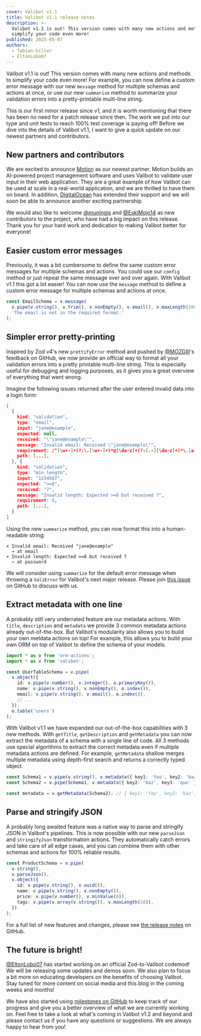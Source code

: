 ```yaml
---
cover: Valibot v1.1
title: Valibot v1.1 release notes
description: >-
  Valibot v1.1 is out! This version comes with many new actions and methods to
  simplify your code even more!
published: 2025-05-07
authors:
  - fabian-hiller
  - EltonLobo07
---
```



Valibot v1.1 is out! This version comes with many new actions and methods to simplify your code even more! For example, you can now define a custom error message with our new <Link href="/api/message/">`message`</Link> method for multiple schemas and actions at once, or use our new <Link href="/api/summarize/">`summarize`</Link> method to summarize your validation errors into a pretty-printable multi-line string.

This is our first minor release since v1, and it is worth mentioning that there has been no need for a patch release since then. The work we put into our type and unit tests to reach 100% test coverage is paying off! Before we dive into the details of Valibot v1.1, I want to give a quick update on our newest partners and contributors.

## New partners and contributors

We are excited to announce [Motion](https://www.usemotion.com/) as our newest partner. Motion builds an AI-powered project management software and uses Valibot to validate user input in their web application. They are a great example of how Valibot can be used at scale in a real-world application, and we are thrilled to have them on board. In addition, [DigitalOcean](https://www.digitalocean.com/) has extended their support and we will soon be able to announce another exciting partnership.

We would also like to welcome [@muningis](https://github.com/muningis) and [@EskiMojo14](https://github.com/EskiMojo14) as new contributors to the project, who have had a big impact on this release. Thank you for your hard work and dedication to making Valibot better for everyone!

## Easier custom error messages

Previously, it was a bit cumbersome to define the same custom error messages for multiple schemas and actions. You could use our <Link href="/api/config/">`config`</Link> method or just repeat the same message over and over again. With Valibot v1.1 this got a lot easier! You can now use the <Link href="/api/message/">`message`</Link> method to define a custom error message for multiple schemas and actions at once.

```ts
const EmailSchema = v.message(
  v.pipe(v.string(), v.trim(), v.nonEmpty(), v.email(), v.maxLength(100)),
  'The email is not in the required format.'
);
```

## Simpler error pretty-printing

Inspired by Zod v4's new `prettifyError` method and pushed by [@MOZGIII](https://github.com/MOZGIII)'s feedback on GitHub, we now provide an official way to format all your validation errors into a pretty printable multi-line string. This is especially useful for debugging and logging purposes, as it gives you a great overview of everything that went wrong.

Imagine the following issues returned after the user entered invalid data into a login form:

```json
[
  {
    kind: "validation",
    type: "email",
    input: "jane@example",
    expected: null,
    received: "\"jane@example\"",
    message: "Invalid email: Received \"jane@example\"",
    requirement: /^[\w+-]+(?:\.[\w+-]+)*@[\da-z]+(?:[.-][\da-z]+)*\.[a-z]{2,}$/iu,
    path: [...],
  }, {
    kind: "validation",
    type: "min_length",
    input: "1234567",
    expected: ">=8",
    received: "7",
    message: "Invalid length: Expected >=8 but received 7",
    requirement: 8,
    path: [...],
  }
]
```

Using the new <Link href="/api/summarize/">`summarize`</Link> method, you can now format this into a human-readable string:

```
× Invalid email: Received "jane@example"
  → at email
× Invalid length: Expected >=8 but received 7
  → at password
```

We will consider using <Link href="/api/summarize/">`summarize`</Link> for the default error message when throwing a <Link href="/api/ValiError/">`ValiError`</Link> for Valibot's next major release. Please join [this issue](https://github.com/fabian-hiller/valibot/issues/1139) on GitHub to discuss with us.

## Extract metadata with one line

A probably still very underrated feature are our metadata actions. With <Link href="/api/title/">`title`</Link>, <Link href="/api/description/">`description`</Link> and <Link href="/api/metadata/">`metadata`</Link> we provide 3 common metadata actions already out-of-the-box. But Valibot's modularity also allows you to build your own metdata actions on top! For example, this allows you to build your own ORM on top of Valibot to define the schema of your models.

```ts
import * as o from 'orm-actions';
import * as v from 'valibot';

const UserTableSchema = v.pipe(
  v.object({
    id: v.pipe(v.number(), v.integer(), o.primaryKey()),
    name: v.pipe(v.string(), v.nonEmpty(), o.index()),
    email: v.pipe(v.string(), v.email(), o.index()),
    // ...
  }),
  o.table('users')
);
```

With Valibot v1.1 we have expanded our out-of-the-box capabilities with 3 new methods. With <Link href="/api/getTitle/">`getTitle`</Link>, <Link href="/api/getDescription/">`getDescription`</Link> and <Link href="/api/getMetadata/">`getMetadata`</Link> you can now extract the metadata of a schema with a single line of code. All 3 methods use special algorithms to extract the correct metadata even if multiple metadata actions are defined. For example, <Link href="/api/getMetadata/">`getMetadata`</Link> shallow merges multiple metadata using depth-first search and returns a correctly typed object.

```ts
const Schema1 = v.pipe(v.string(), v.metadata({ key1: 'foo', key2: 'bar' }));
const Schema2 = v.pipe(Schema1, v.metadata({ key2: 'baz', key3: 'qux' }));

const metadata = v.getMetadata(Schema2); // { key1: 'foo', key2: 'baz', key3: 'qux' }
```

## Parse and stringify JSON

A probably long awaited feature was a native way to parse and stringify JSON in Valibot's pipelines. This is now possible with our new <Link href="/api/parseJson/">`parseJson`</Link> and <Link href="/api/stringifyJson/">`stringifyJson`</Link> transformation actions. They automatically catch errors and take care of all edge cases, and you can combine them with other schemas and actions for 100% reliable results.

```ts
const ProductSchema = v.pipe(
  v.string(),
  v.parseJson(),
  v.object({
    id: v.pipe(v.string(), v.uuid()),
    name: v.pipe(v.string(), v.nonEmpty()),
    price: v.pipe(v.number(), v.minValue(0)),
    tags: v.pipe(v.array(v.string()), v.maxLength(10)),
  })
);
```

For a full list of new features and changes, please see [the release notes](https://github.com/fabian-hiller/valibot/releases/tag/v1.1.0) on GitHub.

## The future is bright!

[@EltonLobo07](https://github.com/EltonLobo07) has started working on an official Zod-to-Valibot codemod! We will be releasing some updates and demos soon. We also plan to focus a bit more on educating developers on the benefits of choosing Valibot. Stay tuned for more content on social media and this blog in the coming weeks and months!

We have also started using [milestones on GitHub](https://github.com/fabian-hiller/valibot/milestones) to keep track of our progress and give you a better overview of what we are currently working on. Feel free to take a look at what's coming in Valibot v1.2 and beyond and please contact us if you have any questions or suggestions. We are always happy to hear from you!
